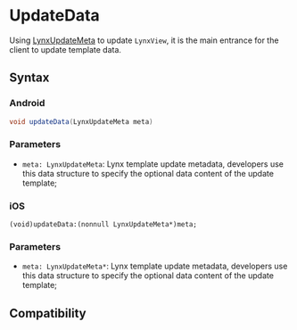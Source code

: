 # UpdateData

Using [LynxUpdateMeta](/api/lynx-native-api/lynx-update-meta) to update `LynxView`, it is the main entrance for the client to update template data.

## Syntax

### Android

```java
void updateData(LynxUpdateMeta meta)
```

### Parameters

- `meta: LynxUpdateMeta`: Lynx template update metadata, developers use this data structure to specify the optional data content of the update template;

### iOS

```objc
(void)updateData:(nonnull LynxUpdateMeta*)meta;
```

### Parameters

- `meta: LynxUpdateMeta*`: Lynx template update metadata, developers use this data structure to specify the optional data content of the update template;

## Compatibility


<LegacyCompatTable metadata="lynx-native-api/lynx-view/update-data" />
